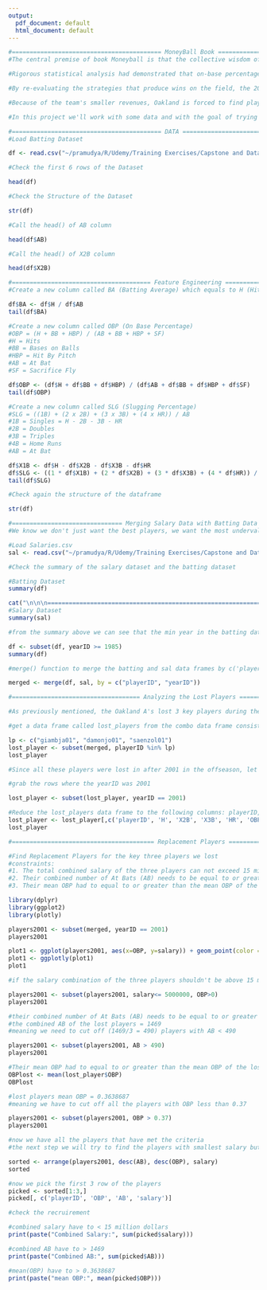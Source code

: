 ---
output:
  pdf_document: default
  html_document: default
---
```{r}
#========================================== MoneyBall Book ==========================================
#The central premise of book Moneyball is that the collective wisdom of baseball insiders (including players, managers, coaches, scouts, and the front office) over the past century is subjective and often flawed. Statistics such as stolen bases, runs batted in, and batting average, typically used to gauge players, are relics of a 19th-century view of the game and the statistics available at that time. The book argues that the Oakland A's' front office took advantage of more analytical gauges of player performance to field a team that could better compete against richer competitors in Major League Baseball (MLB).

#Rigorous statistical analysis had demonstrated that on-base percentage and slugging percentage are better indicators of offensive success, and the A's became convinced that these qualities were cheaper to obtain on the open market than more historically valued qualities such as speed and contact. These observations often flew in the face of conventional baseball wisdom and the beliefs of many baseball scouts and executives.

#By re-evaluating the strategies that produce wins on the field, the 2002 Athletics, with approximately US 44 million dollars in salary, were competitive with larger market teams such as the New York Yankees, who spent over US$125 million in payroll that same season.

#Because of the team's smaller revenues, Oakland is forced to find players undervalued by the market, and their system for finding value in undervalued players has proven itself thus far. This approach brought the A's to the playoffs in 2002 and 2003.

#In this project we'll work with some data and with the goal of trying to find replacement players for the ones lost at the start of the off-season - During the 2001–02 offseason, the team lost three key free agents to larger market teams: 2000 AL MVP Jason Giambi to the New York Yankees, outfielder Johnny Damon to the Boston Red Sox, and closer Jason Isringhausen to the St. Louis Cardinals.

```

```{r}
#========================================== DATA ==========================================
#Load Batting Dataset

df <- read.csv("~/pramudya/R/Udemy/Training Exercises/Capstone and Data Viz Projects/Capstone Project/Batting.csv")
```

```{r}
#Check the first 6 rows of the Dataset

head(df)
```
```{r}
#Check the Structure of the Dataset

str(df)
```
```{r}
#Call the head() of AB column

head(df$AB)
```
```{r}
#Call the head() of X2B column

head(df$X2B)
```
```{r}
#======================================= Feature Engineering =======================================
#Create a new column called BA (Batting Average) which equals to H (Hits) divided by AB (At Base)

df$BA <- df$H / df$AB
tail(df$BA)
```
```{r}
#Create a new column called OBP (On Base Percentage)
#OBP = (H + BB + HBP) / (AB + BB + HBP + SF)
#H = Hits
#BB = Bases on Balls
#HBP = Hit By Pitch
#AB = At Bat
#SF = Sacrifice Fly

df$OBP <- (df$H + df$BB + df$HBP) / (df$AB + df$BB + df$HBP + df$SF)
tail(df$OBP)
```
```{r}
#Create a new column called SLG (Slugging Percentage)
#SLG = ((1B) + (2 x 2B) + (3 x 3B) + (4 x HR)) / AB
#1B = Singles = H - 2B - 3B - HR
#2B = Doubles
#3B = Triples
#4B = Home Runs
#AB = At Bat

df$X1B <- df$H - df$X2B - df$X3B - df$HR
df$SLG <- ((1 * df$X1B) + (2 * df$X2B) + (3 * df$X3B) + (4 * df$HR)) / df$AB
tail(df$SLG)
```
```{r}
#Check again the structure of the dataframe

str(df)
```
```{r}
#=============================== Merging Salary Data with Batting Data ================================
#We know we don't just want the best players, we want the most undervalued players, meaning we will also need to know current salary information! We have salary information in the csv file 'Salaries.csv'

#Load Salaries.csv
sal <- read.csv("~/pramudya/R/Udemy/Training Exercises/Capstone and Data Viz Projects/Capstone Project/Salaries.csv")
```

```{r}
#Check the summary of the salary dataset and the batting dataset

#Batting Dataset
summary(df)

cat("\n\n\n========================================================================================\n")
#Salary Dataset
summary(sal)
```
```{r}
#from the summary above we can see that the min year in the batting dataset is 1871 but in salaries dataset the min year is 1985, meaning we need to remove the batting data that occured before 1985 if we want to merge the dataset

df <- subset(df, yearID >= 1985)
summary(df)
```
```{r}
#merge() function to merge the batting and sal data frames by c('playerID','yearID')

merged <- merge(df, sal, by = c("playerID", "yearID"))
```

```{r}
#==================================== Analyzing the Lost Players ====================================

#As previously mentioned, the Oakland A's lost 3 key players during the off-season. We'll want to get their stats to see what we have to replace. The players lost were: first baseman 2000 AL MVP Jason Giambi (giambja01) to the New York Yankees, outfielder Johnny Damon (damonjo01) to the Boston Red Sox and infielder Rainer Gustavo "Ray" Olmedo ('saenzol01')

#get a data frame called lost_players from the combo data frame consisting of those 3 players using subset()

lp <- c("giambja01", "damonjo01", "saenzol01")
lost_player <- subset(merged, playerID %in% lp)
lost_player
```
```{r}
#Since all these players were lost in after 2001 in the offseason, let's only concern ourselves with the data from 2001

#grab the rows where the yearID was 2001

lost_player <- subset(lost_player, yearID == 2001)

#Reduce the lost_players data frame to the following columns: playerID,H,X2B,X3B,HR,OBP,SLG,BA,AB
lost_player <- lost_player[,c('playerID', 'H', 'X2B', 'X3B', 'HR', 'OBP', 'SLG', 'BA', 'AB')]
lost_player
```
```{r}
#======================================== Replacement Players ========================================

#Find Replacement Players for the key three players we lost
#constraints:
#1. The total combined salary of the three players can not exceed 15 million dollars
#2. Their combined number of At Bats (AB) needs to be equal to or greater than the lost players
#3. Their mean OBP had to equal to or greater than the mean OBP of the lost players

library(dplyr)
library(ggplot2)
library(plotly)

players2001 <- subset(merged, yearID == 2001)
players2001

plot1 <- ggplot(players2001, aes(x=OBP, y=salary)) + geom_point(color = "Blue")
plot1 <- ggplotly(plot1)
plot1
```
```{r}
#if the salary combination of the three players shouldn't be above 15 million, then we will cut off the players with salary above 5 million. We will also cut off the plyers with OBP = 0

players2001 <- subset(players2001, salary<= 5000000, OBP>0)
players2001
```
```{r}
#their combined number of At Bats (AB) needs to be equal to or greater than the lost players
#the combined AB of the lost players = 1469
#meaning we need to cut off (1469/3 = 490) players with AB < 490

players2001 <- subset(players2001, AB > 490)
players2001
```
```{r}
#Their mean OBP had to equal to or greater than the mean OBP of the lost players
OBPlost <- mean(lost_player$OBP)
OBPlost

#lost players mean OBP = 0.3638687
#meaning we have to cut off all the players with OBP less than 0.37

players2001 <- subset(players2001, OBP > 0.37)
players2001
```
```{r}
#now we have all the players that have met the criteria
#the next step we will try to find the players with smallest salary but highest OBP and AB

sorted <- arrange(players2001, desc(AB), desc(OBP), salary)
sorted
```
```{r}
#now we pick the first 3 row of the players
picked <- sorted[1:3,]
picked[, c('playerID', 'OBP', 'AB', 'salary')]
```
```{r}
#check the recruirement

#combined salary have to < 15 million dollars
print(paste("Combined Salary:", sum(picked$salary)))

#combined AB have to > 1469
print(paste("Combined AB:", sum(picked$AB)))

#mean(OBP) have to > 0.3638687
print(paste("mean OBP:", mean(picked$OBP)))
```

